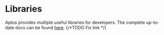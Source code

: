 # Libraries

Aptos provides multiple useful libraries for developers. The complete up-to-date
docs can be found [here](../../../../network/blockchain/move.mdx). {/*TODO Fix link */}

